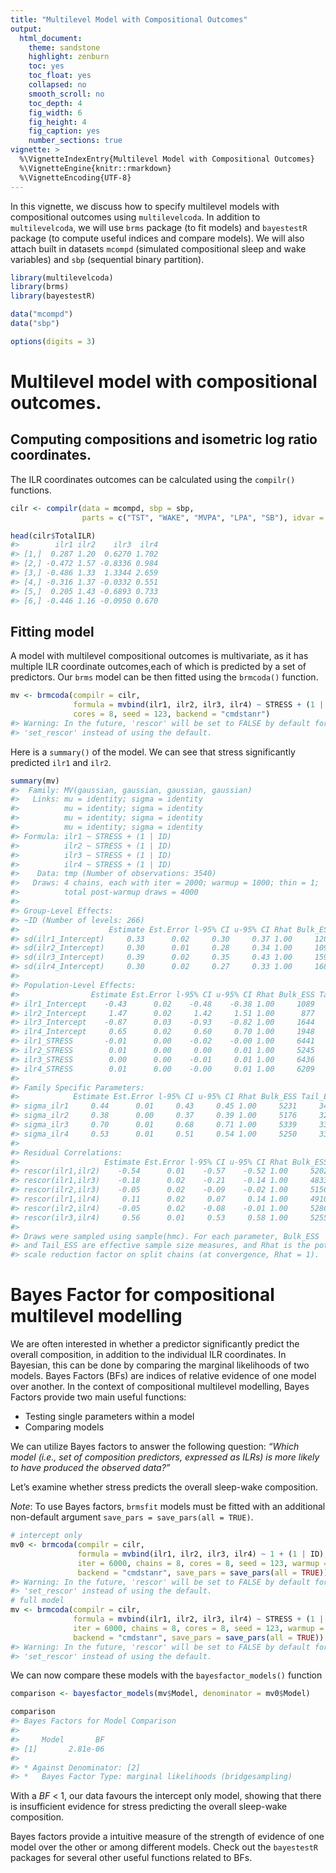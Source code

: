 ```yaml
---
title: "Multilevel Model with Compositional Outcomes"
output: 
  html_document:
    theme: sandstone
    highlight: zenburn
    toc: yes
    toc_float: yes
    collapsed: no
    smooth_scroll: no
    toc_depth: 4
    fig_width: 6
    fig_height: 4
    fig_caption: yes
    number_sections: true
vignette: >
  %\VignetteIndexEntry{Multilevel Model with Compositional Outcomes}
  %\VignetteEngine{knitr::rmarkdown}
  %\VignetteEncoding{UTF-8}
---
```




In this vignette, we discuss how to specify multilevel models with compositional outcomes using `multilevelcoda`. 
In addition to `multilevelcoda`, we will use `brms` package (to fit models) and
`bayestestR` package (to compute useful indices and compare models). 
We will also attach built in datasets `mcompd` (simulated compositional sleep and wake variables) 
and `sbp` (sequential binary partition).


```r
library(multilevelcoda)
library(brms)
library(bayestestR)

data("mcompd") 
data("sbp") 

options(digits = 3)
```

# Multilevel model with compositional outcomes.
## Computing compositions and isometric log ratio coordinates. 
The ILR coordinates outcomes can be calculated using the `compilr()` functions.


```r
cilr <- compilr(data = mcompd, sbp = sbp,
                parts = c("TST", "WAKE", "MVPA", "LPA", "SB"), idvar = "ID", total = 1440)

head(cilr$TotalILR)
#>        ilr1 ilr2    ilr3  ilr4
#> [1,]  0.287 1.20  0.6270 1.702
#> [2,] -0.472 1.57 -0.8336 0.984
#> [3,] -0.486 1.33  1.3344 2.659
#> [4,] -0.316 1.37 -0.0332 0.551
#> [5,]  0.205 1.43 -0.6893 0.733
#> [6,] -0.446 1.16 -0.0950 0.670
```

## Fitting model

A model with multilevel compositional outcomes is multivariate, as it has multiple ILR coordinate outcomes,each of which is predicted by a set of predictors. 
Our `brms` model can be then fitted using the `brmcoda()` function.


```r
mv <- brmcoda(compilr = cilr,
              formula = mvbind(ilr1, ilr2, ilr3, ilr4) ~ STRESS + (1 | ID),
              cores = 8, seed = 123, backend = "cmdstanr")
#> Warning: In the future, 'rescor' will be set to FALSE by default for all models. It is thus recommended to explicitely set 'rescor' via
#> 'set_rescor' instead of using the default.
```

Here is a `summary()` of the model. 
We can see that stress significantly predicted `ilr1` and `ilr2`. 


```r
summary(mv)
#>  Family: MV(gaussian, gaussian, gaussian, gaussian) 
#>   Links: mu = identity; sigma = identity
#>          mu = identity; sigma = identity
#>          mu = identity; sigma = identity
#>          mu = identity; sigma = identity 
#> Formula: ilr1 ~ STRESS + (1 | ID) 
#>          ilr2 ~ STRESS + (1 | ID) 
#>          ilr3 ~ STRESS + (1 | ID) 
#>          ilr4 ~ STRESS + (1 | ID) 
#>    Data: tmp (Number of observations: 3540) 
#>   Draws: 4 chains, each with iter = 2000; warmup = 1000; thin = 1;
#>          total post-warmup draws = 4000
#> 
#> Group-Level Effects: 
#> ~ID (Number of levels: 266) 
#>                    Estimate Est.Error l-95% CI u-95% CI Rhat Bulk_ESS Tail_ESS
#> sd(ilr1_Intercept)     0.33      0.02     0.30     0.37 1.00     1203     1547
#> sd(ilr2_Intercept)     0.30      0.01     0.28     0.34 1.00     1097     2116
#> sd(ilr3_Intercept)     0.39      0.02     0.35     0.43 1.00     1594     2478
#> sd(ilr4_Intercept)     0.30      0.02     0.27     0.33 1.00     1687     2483
#> 
#> Population-Level Effects: 
#>                Estimate Est.Error l-95% CI u-95% CI Rhat Bulk_ESS Tail_ESS
#> ilr1_Intercept    -0.43      0.02    -0.48    -0.38 1.00     1089     1836
#> ilr2_Intercept     1.47      0.02     1.42     1.51 1.00      877     2029
#> ilr3_Intercept    -0.87      0.03    -0.93    -0.82 1.00     1644     2583
#> ilr4_Intercept     0.65      0.02     0.60     0.70 1.00     1948     2670
#> ilr1_STRESS       -0.01      0.00    -0.02    -0.00 1.00     6441     3679
#> ilr2_STRESS        0.01      0.00     0.00     0.01 1.00     5245     3596
#> ilr3_STRESS        0.00      0.00    -0.01     0.01 1.00     6436     3519
#> ilr4_STRESS        0.01      0.00    -0.00     0.01 1.00     6209     3303
#> 
#> Family Specific Parameters: 
#>            Estimate Est.Error l-95% CI u-95% CI Rhat Bulk_ESS Tail_ESS
#> sigma_ilr1     0.44      0.01     0.43     0.45 1.00     5231     3458
#> sigma_ilr2     0.38      0.00     0.37     0.39 1.00     5176     3232
#> sigma_ilr3     0.70      0.01     0.68     0.71 1.00     5339     3388
#> sigma_ilr4     0.53      0.01     0.51     0.54 1.00     5250     3363
#> 
#> Residual Correlations: 
#>                   Estimate Est.Error l-95% CI u-95% CI Rhat Bulk_ESS Tail_ESS
#> rescor(ilr1,ilr2)    -0.54      0.01    -0.57    -0.52 1.00     5202     3296
#> rescor(ilr1,ilr3)    -0.18      0.02    -0.21    -0.14 1.00     4833     3061
#> rescor(ilr2,ilr3)    -0.05      0.02    -0.09    -0.02 1.00     5156     3254
#> rescor(ilr1,ilr4)     0.11      0.02     0.07     0.14 1.00     4910     3445
#> rescor(ilr2,ilr4)    -0.05      0.02    -0.08    -0.01 1.00     5286     3449
#> rescor(ilr3,ilr4)     0.56      0.01     0.53     0.58 1.00     5255     3316
#> 
#> Draws were sampled using sample(hmc). For each parameter, Bulk_ESS
#> and Tail_ESS are effective sample size measures, and Rhat is the potential
#> scale reduction factor on split chains (at convergence, Rhat = 1).
```

# Bayes Factor for compositional multilevel modelling

We are often interested in whether a predictor significantly predict the overall composition, in addition to the individual ILR coordinates. 
In Bayesian, this can be done by comparing the marginal likelihoods of two models. 
Bayes Factors (BFs) are indices of relative evidence of one model over another. 
In the context of compositional multilevel modelling, Bayes Factors provide two main useful functions:

- Testing single parameters within a model
- Comparing models 

We can utilize Bayes factors to answer the following question: 
*"Which model (i.e., set of composition predictors, expressed as ILRs) is more likely to have produced the observed data?"*

Let's examine whether stress predicts the overall sleep-wake composition.

*Note*: To use Bayes factors, `brmsfit` models must be fitted with an additional non-default argument
`save_pars = save_pars(all = TRUE)`.


```r
# intercept only
mv0 <- brmcoda(compilr = cilr,
               formula = mvbind(ilr1, ilr2, ilr3, ilr4) ~ 1 + (1 | ID),
               iter = 6000, chains = 8, cores = 8, seed = 123, warmup = 1000,
               backend = "cmdstanr", save_pars = save_pars(all = TRUE))
#> Warning: In the future, 'rescor' will be set to FALSE by default for all models. It is thus recommended to explicitely set 'rescor' via
#> 'set_rescor' instead of using the default.
# full model
mv <- brmcoda(compilr = cilr,
              formula = mvbind(ilr1, ilr2, ilr3, ilr4) ~ STRESS + (1 | ID),
              iter = 6000, chains = 8, cores = 8, seed = 123, warmup = 1000,
              backend = "cmdstanr", save_pars = save_pars(all = TRUE))
#> Warning: In the future, 'rescor' will be set to FALSE by default for all models. It is thus recommended to explicitely set 'rescor' via
#> 'set_rescor' instead of using the default.
```

We can now compare these models with the `bayesfactor_models()` function


```r
comparison <- bayesfactor_models(mv$Model, denominator = mv0$Model)
```



```r
comparison
#> Bayes Factors for Model Comparison
#> 
#>     Model       BF
#> [1]       2.81e-06
#> 
#> * Against Denominator: [2]
#> *   Bayes Factor Type: marginal likelihoods (bridgesampling)
```

With a $BF$ < 1, our data favours the intercept only model, showing that there is 
insufficient evidence for stress predicting the overall sleep-wake composition.

Bayes factors provide a intuitive measure of the strength of evidence of one model over the other
or among different models. Check out the `bayestestR` packages for several other useful functions related to BFs.
